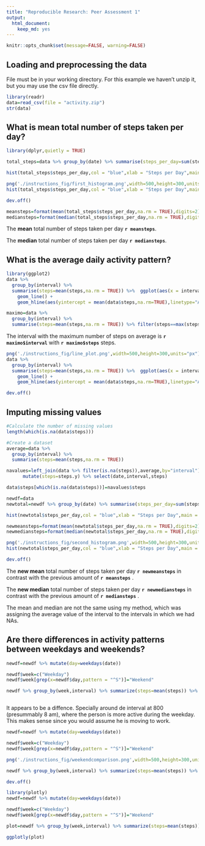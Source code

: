 ```yaml
---
title: "Reproducible Research: Peer Assessment 1"
output: 
  html_document: 
    keep_md: yes
---
```


```r
knitr::opts_chunk$set(message=FALSE, warning=FALSE)

```

## Loading and preprocessing the data

File must be in your working directory. For this example we haven't unzip it, but you may use the csv file directly. 

```r
library(readr)
data=read_csv(file = "activity.zip")
str(data)

```


## What is mean total number of steps taken per day?

```r
library(dplyr,quietly = TRUE)

total_steps=data %>% group_by(date) %>% summarise(steps_per_day=sum(steps,na.rm = T))

hist(total_steps$steps_per_day,col = "blue",xlab = "Steps per Day",main = "Histogram")

png('./instructions_fig/first_histogram.png',width=500,height=300,units="px")
hist(total_steps$steps_per_day,col = "blue",xlab = "Steps per Day",main = "Histogram")

dev.off()

```


```r

meansteps=format(mean(total_steps$steps_per_day,na.rm = TRUE),digits=2)
mediansteps=format(median(total_steps$steps_per_day,na.rm = TRUE),digits=2)

```

The **mean** total number of steps taken per day **`r meansteps`**.  

The **median** total number of steps taken per day **`r mediansteps`**.  

## What is the average daily activity pattern?

```r
library(ggplot2)
data %>% 
  group_by(interval) %>% 
  summarise(steps=mean(steps,na.rm = TRUE)) %>%  ggplot(aes(x = interval,y=steps))+
    geom_line() + 
    geom_hline(aes(yintercept = mean(data$steps,na.rm=TRUE),linetype="Average"),color="blue",show.legend = TRUE)

maximo=data %>% 
  group_by(interval) %>% 
  summarise(steps=mean(steps,na.rm = TRUE)) %>% filter(steps==max(steps))
```
The interval with the maximum number of steps on average is **`r maximo$interval`** with **`r maximo$steps`** steps.  

```r
png('./instructions_fig/line_plot.png',width=500,height=300,units="px")
data %>% 
  group_by(interval) %>% 
  summarise(steps=mean(steps,na.rm = TRUE)) %>%  ggplot(aes(x = interval,y=steps))+
    geom_line() + 
    geom_hline(aes(yintercept = mean(data$steps,na.rm=TRUE),linetype="Average"),color="blue",show.legend = TRUE)

dev.off()

```

## Imputing missing values
```r
#Calculate the number of missing values
length(which(is.na(data$steps)))

#Create a dataset
average=data %>% 
  group_by(interval) %>% 
  summarise(steps=mean(steps,na.rm = TRUE))

navalues=left_join(data %>% filter(is.na(steps)),average,by="interval") %>% 
      mutate(steps=steps.y) %>% select(date,interval,steps)

data$steps[which(is.na(data$steps))]=navalues$steps

newdf=data
newtotal=newdf %>% group_by(date) %>% summarise(steps_per_day=sum(steps,na.rm = T)) 

hist(newtotal$steps_per_day,col = "blue",xlab = "Steps per Day",main = "Histogram")

newmeansteps=format(mean(newtotal$steps_per_day,na.rm = TRUE),digits=2)
newmediansteps=format(median(newtotal$steps_per_day,na.rm = TRUE),digits=2)
```
```r
png('./instructions_fig/second_histogram.png',width=500,height=300,units="px")
hist(newtotal$steps_per_day,col = "blue",xlab = "Steps per Day",main = "Histogram")

dev.off()
```

The **new mean** total number of steps taken per day **`r newmeansteps`** in contrast with the previous amount of **`r meansteps`** .  

The **new median** total number of steps taken per day **`r newmediansteps`** in contrast with the previous amount of **`r mediansteps`** .  

The mean and median are not the same using my method, which was assigning the average value of the interval to the intervals in which we had NAs. 


## Are there differences in activity patterns between weekdays and weekends?

```r
newdf=newdf %>% mutate(day=weekdays(date)) 

newdf$week=c("Weekday")
newdf$week[grep(x=newdf$day,pattern = "^S")]="Weekend"

newdf %>% group_by(week,interval) %>% summarize(steps=mean(steps)) %>%  ggplot(aes(interval,steps)) + geom_line(aes(color=week),show.legend = FALSE) + facet_grid(.~week)



```
It appears to be a diffence. Specially around de interval at 800 (presummably 8 am), where the person is more active during the weekday. This makes sense since you would assume he is moving to work. 

```r
newdf=newdf %>% mutate(day=weekdays(date)) 

newdf$week=c("Weekday")
newdf$week[grep(x=newdf$day,pattern = "^S")]="Weekend"

png('./instructions_fig/weekendcomparison.png',width=500,height=300,units="px")

newdf %>% group_by(week,interval) %>% summarize(steps=mean(steps)) %>%  ggplot(aes(interval,steps)) + geom_line(aes(color=week),show.legend = FALSE) + facet_grid(.~week)

dev.off()

```

```r
library(plotly)
newdf=newdf %>% mutate(day=weekdays(date)) 

newdf$week=c("Weekday")
newdf$week[grep(x=newdf$day,pattern = "^S")]="Weekend"

plot=newdf %>% group_by(week,interval) %>% summarize(steps=mean(steps)) %>%  ggplot(aes(interval,steps)) + geom_line(aes(color=week),show.legend = FALSE) + facet_grid(.~week)

ggplotly(plot)

```

